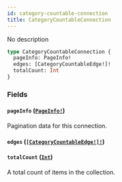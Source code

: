 ```yaml
---
id: category-countable-connection
title: CategoryCountableConnection
---
```


No description

```graphql
type CategoryCountableConnection {
  pageInfo: PageInfo!
  edges: [CategoryCountableEdge!]!
  totalCount: Int
}
```

### Fields

#### `pageInfo` ([`PageInfo!`](/developer/api-reference/objects/page-info))

Pagination data for this connection.

#### `edges` ([`[CategoryCountableEdge!]!`](/developer/api-reference/objects/category-countable-edge))

#### `totalCount` ([`Int`](/developer/api-reference/scalars/int))

A total count of items in the collection.
